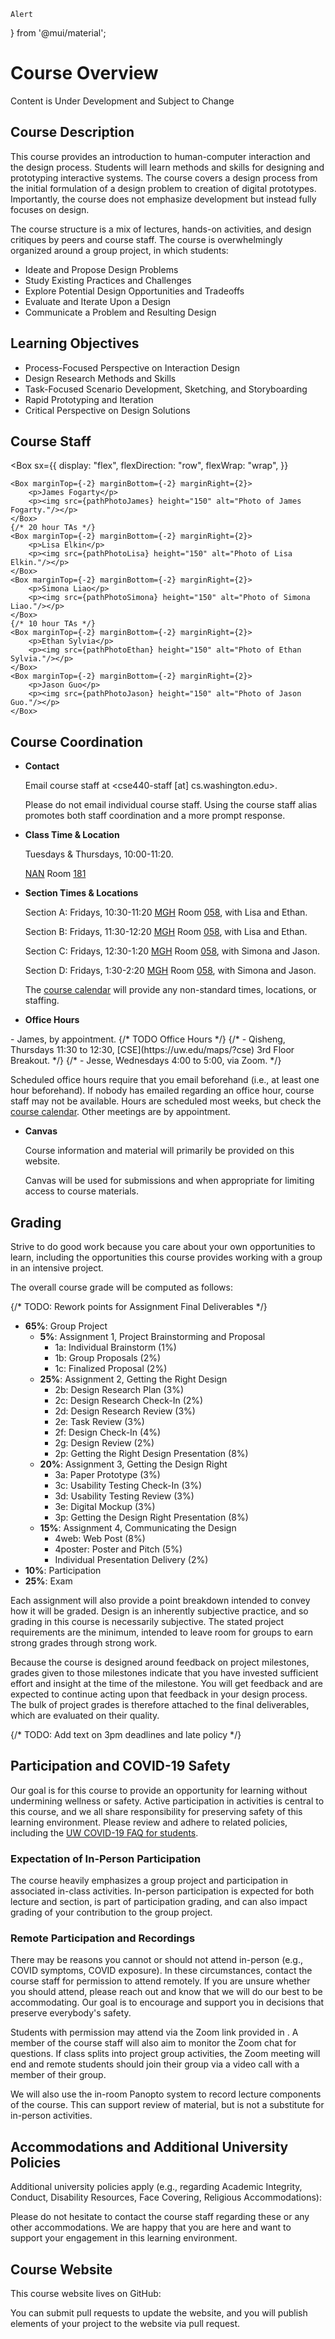 


    Alert
} from '@mui/material';

# Course Overview

<Alert severity='error'>Content is Under Development and Subject to Change</Alert>

## Course Description

This course provides an introduction to human-computer interaction and the design process.
Students will learn methods and skills for designing and prototyping interactive systems.
The course covers a design process from the initial formulation of a design problem to creation of digital prototypes.
Importantly, the course does not emphasize development but instead fully focuses on design.

The course structure is a mix of lectures, hands-on activities, and design critiques by peers and course staff.
The course is overwhelmingly organized around a group project, in which students:

- Ideate and Propose Design Problems
- Study Existing Practices and Challenges
- Explore Potential Design Opportunities and Tradeoffs
- Evaluate and Iterate Upon a Design
- Communicate a Problem and Resulting Design

## Learning Objectives

- Process-Focused Perspective on Interaction Design
- Design Research Methods and Skills
- Task-Focused Scenario Development, Sketching, and Storyboarding
- Rapid Prototyping and Iteration
- Critical Perspective on Design Solutions

## Course Staff

<Box
    sx={{
        display: "flex",
        flexDirection: "row",
        flexWrap: "wrap",
    }}
>
    <Box marginTop={-2} marginBottom={-2} marginRight={2}>
        <p>James Fogarty</p>
        <p><img src={pathPhotoJames} height="150" alt="Photo of James Fogarty."/></p>
    </Box>
    {/* 20 hour TAs */}
    <Box marginTop={-2} marginBottom={-2} marginRight={2}>
        <p>Lisa Elkin</p>
        <p><img src={pathPhotoLisa} height="150" alt="Photo of Lisa Elkin."/></p>
    </Box>
    <Box marginTop={-2} marginBottom={-2} marginRight={2}>
        <p>Simona Liao</p>
        <p><img src={pathPhotoSimona} height="150" alt="Photo of Simona Liao."/></p>
    </Box>
    {/* 10 hour TAs */}
    <Box marginTop={-2} marginBottom={-2} marginRight={2}>
        <p>Ethan Sylvia</p>
        <p><img src={pathPhotoEthan} height="150" alt="Photo of Ethan Sylvia."/></p>
    </Box>
    <Box marginTop={-2} marginBottom={-2} marginRight={2}>
        <p>Jason Guo</p>
        <p><img src={pathPhotoJason} height="150" alt="Photo of Jason Guo."/></p>
    </Box>
</Box>

## Course Coordination

- __Contact__

  Email course staff at &lt;cse440-staff [at] cs.washington.edu&gt;.

  Please do not email individual course staff.
  Using the course staff alias promotes both staff coordination and a more prompt response.

- __Class Time & Location__

  Tuesdays & Thursdays, 10:00-11:20.

  [NAN](https://www.washington.edu/maps/#!/nan)
  Room [181](https://www.washington.edu/classroom/NAN+181)

- __Section Times & Locations__

  Section A: Fridays, 10:30-11:20 [MGH](https://uw.edu/maps/?mgh)
  Room [058](https://www.washington.edu/classroom/MGH+058),
  with Lisa and Ethan.

  Section B: Fridays, 11:30-12:20 [MGH](https://uw.edu/maps/?mgh)
  Room [058](https://www.washington.edu/classroom/MGH+058),
  with Lisa and Ethan.

  Section C: Fridays, 12:30-1:20 [MGH](https://uw.edu/maps/?mgh)
  Room [058](https://www.washington.edu/classroom/MGH+058),
  with Simona and Jason.

  Section D: Fridays, 1:30-2:20 [MGH](https://uw.edu/maps/?mgh)
  Room [058](https://www.washington.edu/classroom/MGH+058),
  with Simona and Jason.

  The [course calendar](/calendar) will provide any non-standard times, locations, or staffing.

- __Office Hours__

<Alert severity='error'>
  - James, by appointment.
  {/* TODO Office Hours */}
  {/* - Qisheng, Thursdays 11:30 to 12:30, [CSE](https://uw.edu/maps/?cse) 3rd Floor Breakout. */}
  {/* - Jesse, Wednesdays 4:00 to 5:00, via Zoom. */}
</Alert>

  Scheduled office hours require that you email beforehand (i.e., at least one hour beforehand).
  If nobody has emailed regarding an office hour, course staff may not be available.
  Hours are scheduled most weeks, but check the [course calendar](/calendar).
  Other meetings are by appointment.

- __Canvas__

  <p><CourseInformationLink linkName='linkCanvas' /></p>

  Course information and material will primarily be provided on this website.

  Canvas will be used for submissions and when appropriate for limiting access to course materials.

## Grading

Strive to do good work because you care about your own opportunities to learn,
including the opportunities this course provides working with a group in an intensive project.

The overall course grade will be computed as follows:

{/* TODO: Rework points for Assignment Final Deliverables */}
<Alert severity='error'>
- __65%__: Group Project
  - __5%__: Assignment 1, Project Brainstorming and Proposal
    - 1a: Individual Brainstorm (1%)
    - 1b: Group Proposals (2%)
    - 1c: Finalized Proposal (2%)
  - __25%__: Assignment 2, Getting the Right Design
    - 2b: Design Research Plan (3%)
    - 2c: Design Research Check-In (2%)
    - 2d: Design Research Review (3%)
    - 2e: Task Review (3%)
    - 2f: Design Check-In (4%)
    - 2g: Design Review (2%)
    - 2p: Getting the Right Design Presentation (8%)
  - __20%__: Assignment 3, Getting the Design Right
    - 3a: Paper Prototype (3%)
    - 3c: Usability Testing Check-In (3%)
    - 3d: Usability Testing Review (3%)
    - 3e: Digital Mockup (3%)
    - 3p: Getting the Design Right Presentation (8%)
  - __15%__: Assignment 4, Communicating the Design
    - 4web: Web Post (8%)
    - 4poster: Poster and Pitch (5%)
    - Individual Presentation Delivery (2%)
- __10%__: Participation
- __25%__: Exam
</Alert>

Each assignment will also provide a point breakdown intended to convey how it will be graded.
Design is an inherently subjective practice, and so grading in this course is necessarily subjective.
The stated project requirements are the minimum,
intended to leave room for groups to earn strong grades through strong work.

Because the course is designed around feedback on project milestones, grades given to those milestones indicate
that you have invested sufficient effort and insight at the time of the milestone.
You will get feedback and are expected to continue acting upon that feedback in your design process.
The bulk of project grades is therefore attached to the final deliverables, which are evaluated on their quality.

{/* TODO: Add text on 3pm deadlines and late policy */}

## Participation and COVID-19 Safety

Our goal is for this course to provide an opportunity for learning without undermining wellness or safety.
Active participation in activities is central to this course,
and we all share responsibility for preserving safety of this learning environment.
Please review and adhere to related policies, including the
[UW COVID-19 FAQ for students](https://www.washington.edu/coronavirus/student-faq/).

### Expectation of In-Person Participation

The course heavily emphasizes a group project and participation in associated in-class activities.
In-person participation is expected for both lecture and section,
is part of participation grading,
and can also impact grading of your contribution to the group project.

### Remote Participation and Recordings

There may be reasons you cannot or should not attend in-person
(e.g., COVID symptoms, COVID exposure).
In these circumstances, contact the course staff for permission to attend remotely.
If you are unsure whether you should attend,
please reach out and know that we will do our best to be accommodating.
Our goal is to encourage and support you in decisions that preserve everybody's safety.

Students with permission may attend via the Zoom link provided in <CourseInformationLink linkName='linkCanvas' anchorText='Canvas' />.
A member of the course staff will also aim to monitor the Zoom chat for questions.
If class splits into project group activities,
the Zoom meeting will end and remote students should join their group
via a video call with a member of their group.

We will also use the in-room Panopto system to record lecture components of the course.
This can support review of material, but is not a substitute for in-person activities.

## Accommodations and Additional University Policies

Additional university policies apply
(e.g., regarding Academic Integrity, Conduct, Disability Resources, Face Covering, Religious Accommodations):

<p><CourseInformationLink linkName='linkUniversitySyllabusGuidelines' /></p>

Please do not hesitate to contact the course staff regarding these or any other accommodations.
We are happy that you are here and want to support your engagement in this learning environment.

## Course Website

This course website lives on GitHub:

<p><CourseInformationLink linkName='linkGitHub' /></p>

You can submit pull requests to update the website,
and you will publish elements of your project to the website via pull request.

